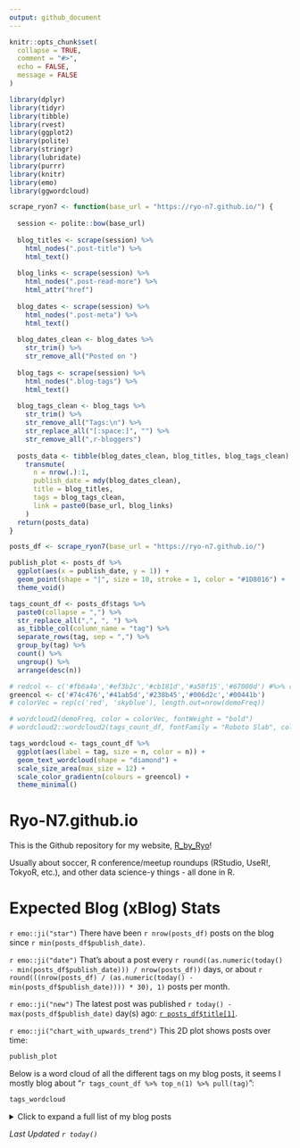 ```yaml
---
output: github_document
---
```


<!-- README.md is generated from README.Rmd. Please edit that file -->

```r
knitr::opts_chunk$set(
  collapse = TRUE,
  comment = "#>",
  echo = FALSE,
  message = FALSE
)
```

```r
library(dplyr)
library(tidyr)
library(tibble)
library(rvest)
library(ggplot2)
library(polite)
library(stringr)
library(lubridate)
library(purrr)
library(knitr)
library(emo)
library(ggwordcloud)
```

```r
scrape_ryon7 <- function(base_url = "https://ryo-n7.github.io/") {
  
  session <- polite::bow(base_url)
  
  blog_titles <- scrape(session) %>% 
    html_nodes(".post-title") %>% 
    html_text()
  
  blog_links <- scrape(session) %>% 
    html_nodes(".post-read-more") %>% 
    html_attr("href")
  
  blog_dates <- scrape(session) %>% 
    html_nodes(".post-meta") %>% 
    html_text()
  
  blog_dates_clean <- blog_dates %>% 
    str_trim() %>% 
    str_remove_all("Posted on ")
  
  blog_tags <- scrape(session) %>% 
    html_nodes(".blog-tags") %>% 
    html_text()
  
  blog_tags_clean <- blog_tags %>% 
    str_trim() %>% 
    str_remove_all("Tags:\n") %>% 
    str_replace_all("[:space:]", "") %>% 
    str_remove_all(",r-bloggers")
  
  posts_data <- tibble(blog_dates_clean, blog_titles, blog_tags_clean) %>% 
    transmute(
      n = nrow(.):1,
      publish_date = mdy(blog_dates_clean),
      title = blog_titles,
      tags = blog_tags_clean,
      link = paste0(base_url, blog_links)
    )
  return(posts_data)
}

posts_df <- scrape_ryon7(base_url = "https://ryo-n7.github.io/")
```

```r
publish_plot <- posts_df %>% 
  ggplot(aes(x = publish_date, y = 1)) + 
  geom_point(shape = "|", size = 10, stroke = 1, color = "#1D8016") + 
  theme_void()
```

```r
tags_count_df <- posts_df$tags %>% 
  paste0(collapse = ",") %>% 
  str_replace_all(",", ", ") %>% 
  as_tibble_col(column_name = "tag") %>% 
  separate_rows(tag, sep = ",") %>% 
  group_by(tag) %>% 
  count() %>% 
  ungroup() %>% 
  arrange(desc(n))

# redcol <- c('#fb6a4a','#ef3b2c','#cb181d','#a50f15','#67000d') #%>% rev()
greencol <- c('#74c476','#41ab5d','#238b45','#006d2c','#00441b')
# colorVec = rep(c('red', 'skyblue'), length.out=nrow(demoFreq))

# wordcloud2(demoFreq, color = colorVec, fontWeight = "bold")
# wordcloud2::wordcloud2(tags_count_df, fontFamily = "Roboto Slab", color = redcol)

tags_wordcloud <- tags_count_df %>% 
  ggplot(aes(label = tag, size = n, color = n)) +
  geom_text_wordcloud(shape = "diamond") +
  scale_size_area(max_size = 12) +
  scale_color_gradientn(colours = greencol) +
  theme_minimal() 
```


# Ryo-N7.github.io

<!-- badges: start -->
<!-- badges: end -->

This is the Github repository for my website, [R_by_Ryo](https://ryo-n7.github.io/)! 

Usually about soccer, R conference/meetup roundups (RStudio, UseR!, TokyoR, etc.), and other data science-y things - all done in R.

# Expected Blog (xBlog) Stats

`r emo::ji("star")` There have been `r nrow(posts_df)` posts on the blog since `r min(posts_df$publish_date)`. 

`r emo::ji("date")` That's about a post every `r round((as.numeric(today() - min(posts_df$publish_date))) / nrow(posts_df))` days, or about `r round(((nrow(posts_df) / (as.numeric(today() - min(posts_df$publish_date)))) * 30), 1)` posts per month.

`r emo::ji("new")` The latest post was published `r today() - max(posts_df$publish_date)` day(s) ago: [`r posts_df$title[1]`](`r posts_df$link[1]`).

`r emo::ji("chart_with_upwards_trend")` This 2D plot shows posts over time:

```r
publish_plot
```

Below is a word cloud of all the different tags on my blog posts, it seems I mostly blog about "`r tags_count_df %>% top_n(1) %>% pull(tag)`":

```r
tags_wordcloud
```

<details><summary> Click to expand a full list of my blog posts</summary>
```r
posts_df %>% 
  transmute(
    Number = n, 
    Date = publish_date, 
    Title = paste0("[", title, "](", link, ")")
  ) %>% 
  kable()
```
</details>


_Last Updated `r today()`_
